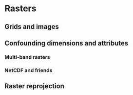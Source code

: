 # Rasters



## Grids and images

## Confounding dimensions and attributes

### Multi-band rasters

### NetCDF and friends

## Raster reprojection

